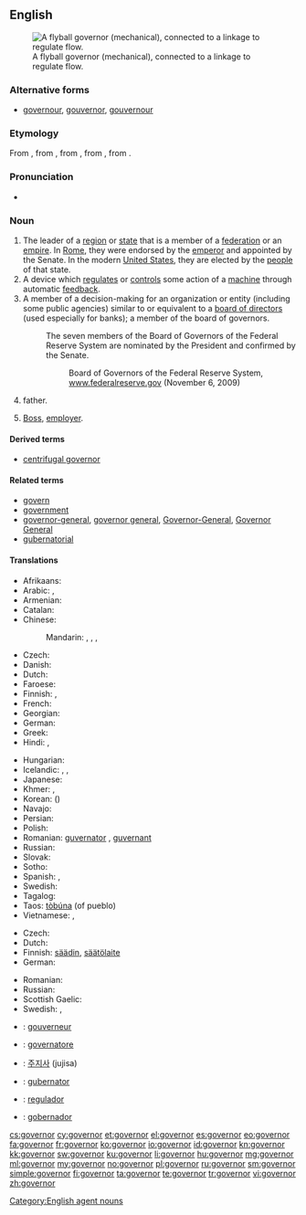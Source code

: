 ==English==
{{wikipedia}}
[[Image:Centrifugal governor.png|thumb|right|A flyball governor (mechanical), connected to a linkage to regulate flow.]]

===Alternative forms===
* [[governour]], [[gouvernor]], [[gouvernour]]

===Etymology===
From {{etyl|enm}} {{term|govenour|lang=enm}}, from {{etyl|fro}} {{term|gouvreneur|lang=fro}}, from {{etyl|la}} {{term|gubernator|lang=la}}, from {{etyl|grc}} {{term|κυβερνήτης|tr=kybernetes||steersman, pilot, guide|lang=grc}}, from {{term|κυβερνάω|tr=kybernao||to steer, to drive, to guide, to act as a pilot|lang=grc}}.

===Pronunciation===
* {{audio|En-us-governor.ogg|Audio (US)}}

===Noun===
{{en-noun}}

# The leader of a [[region]] or [[state]] that is a member of a [[federation]] or an [[empire]]. In [[Roman Empire|Rome]], they were endorsed by the [[emperor]] and appointed by the Senate. In the modern [[United States]], they are elected by the [[people]] of that state.
# A device which [[regulate]]s or [[control]]s some action of a [[machine]] through automatic [[feedback]].
# A member of a decision-making for an organization or entity (including some public agencies) similar to or equivalent to a [[board of directors]] (used especially for banks); a member of the board of governors.
#: The seven members of the Board of Governors of the Federal Reserve System are nominated by the President and confirmed by the Senate.
#:: Board of Governors of the Federal Reserve System, [http://www.federalreserve.gov/aboutthefed/bios/board/default.htm www.federalreserve.gov] (November 6, 2009)
# {{informal}} father.
# {{informal}} [[boss|Boss]], [[employer]].

====Derived terms====
* [[centrifugal governor]]

====Related terms====
* [[govern]]
* [[government]]
* [[governor-general]], [[governor general]], [[Governor-General]], [[Governor General]]
* [[gubernatorial]]

====Translations====
{{trans-top|leader of a region or state}}
* Afrikaans: {{t|af|goewerneur|xs=Afrikaans}}
* Arabic: {{t|ar|محافظ|m|tr=muḥāfiẓ|sc=Arab}}, {{t|ar|حاكم|m|tr=ḥākim|sc=Arab}}
* Armenian: {{t-|hy|նահանգապետ|tr=nahangapet}}
* Catalan: {{t|ca|governador|m}}
* Chinese:
*: Mandarin: {{t|zh|省長|sc=Hani}}, {{t|zh|省长|tr=shěngzhǎng|sc=Hani}} {{qualifier|esp. of a province}}, {{t|zh|州長|sc=Hani}}, {{t|zh|州长|tr=zhōuzhǎng|sc=Hani}}
* Czech: {{t-|cs|guvernér|m}}
* Danish: {{t|da|guvernør|c}}
* Dutch: {{t+|nl|gouverneur|m}}
* Faroese: {{t|fo|guvernørur|m}}
* Finnish: {{t-|fi|kuvernööri}}, {{t+|fi|maaherra}}
* French: {{t+|fr|gouverneur|m}}
* Georgian: {{t|ka|კატაბანი|tr=katabani|sc=Geor}}
* German: {{t+|de|Gouverneur|m}}
* Greek: {{t+|el|κυβερνήτης|m|tr=kyvernítis}}
* Hindi: {{t|hi|राज्यपाल|m|tr=rājyapāl|sc=Deva}}, {{t|hi|गवर्नर|m|tr=gavarnar|sc=Deva}}
{{trans-mid}}
* Hungarian: {{t|hu|kormányzó}}
* Icelandic: {{t|is|ríkisstjóri|m}}, {{t|is|landstjóri|m}}, {{qualifier|dated}} {{t|is|guvernör|m}}
* Japanese: {{t|ja|知事|tr=[[ちじ]], chiji|sc=Jpan}}
* Khmer: {{t|km|អភិបាល|sc=Khmr|tr=apʰi baal}}, {{t|km|ទេសាភិបាល|sc=Khmr|tr=teisaapʰibaal}}
* Korean: {{t|ko|지사|tr=jisa|sc=Kore}} ({{t|ko|知事|sc=Kore}})
* Navajo: {{tø|nv|naatʼáanii}}
* Persian: {{t|fa|فرماندار|tr=farmândâr|sc=fa-Arab}}
* Polish: {{t|pl|gubernator|m}}
* Romanian: [[guvernare|guvernator]] {{n}}, [[guvernare|guvernant]] {{m}}
* Russian: {{t+|ru|губернатор|m|tr=gubernátor}}
* Slovak: {{t|sk|guvernér|m}}
* Sotho: {{t|st|mmusi|xs=Sotho}}
* Spanish: {{t-|es|gobernador|m}}, {{t|es|gobernadora|f}}
* Swedish: {{t|sv|guvernör|c}}
* Tagalog: {{t|tl|gobernador}}
* Taos: [[tòbúna]] (of pueblo)
* Vietnamese: {{t|vi|thống đốc}}, {{t|vi|thống sử}}
{{trans-bottom}}

{{trans-top|device which regulates or controls}}
* Czech: {{t-|cs|regulátor|m}}
* Dutch: {{t|nl|regelaar}}
* Finnish: [[säädin]], [[säätölaite]]
* German: {{t+|de|Regler|m}}
{{trans-mid}}
* Romanian: {{t-|ro|regulator|m}}
* Russian: {{t+|ru|регулятор|m|tr=reguljátor}}
* Scottish Gaelic: {{t|gd|rianadair|m}}
* Swedish: {{t|sv|regulator|c}}, {{t|sv|centrifugalregulator|c}}
{{trans-bottom}}

{{checktrans-top}}
* {{ttbc|fr}}: [[gouverneur]] {{m}}
* {{ttbc|it}}: [[governatore]] {{m}}
* {{ttbc|ko}}: [[주지사]] (jujisa)
* {{ttbc|la}}: [[gubernator]] {{m}}
* {{ttbc|pt}}: [[regulador]] {{m}}
* {{ttbc|es}}: [[gobernador]] {{m}}
{{trans-bottom}}

[[Category:English agent nouns]]

[[cs:governor]]
[[cy:governor]]
[[et:governor]]
[[el:governor]]
[[es:governor]]
[[eo:governor]]
[[fa:governor]]
[[fr:governor]]
[[ko:governor]]
[[io:governor]]
[[id:governor]]
[[kn:governor]]
[[kk:governor]]
[[sw:governor]]
[[ku:governor]]
[[li:governor]]
[[hu:governor]]
[[mg:governor]]
[[ml:governor]]
[[my:governor]]
[[no:governor]]
[[pl:governor]]
[[ru:governor]]
[[sm:governor]]
[[simple:governor]]
[[fi:governor]]
[[ta:governor]]
[[te:governor]]
[[tr:governor]]
[[vi:governor]]
[[zh:governor]]